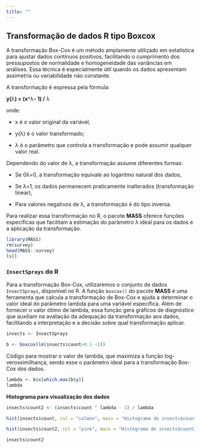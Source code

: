 ```yaml
---
title: ""
---
```


## Transformação de dados R tipo Boxcox

A transformação Box-Cox é um método amplamente utilizado em estatística para ajustar dados contínuos positivos, facilitando o cumprimento dos pressupostos de normalidade e homogeneidade das variâncias em análises. Essa técnica é especialmente útil quando os dados apresentam assimetria ou variabilidade não constante.

A transformação é expressa pela fórmula:

**y(**λ**) = (x\^**λ**- 1) /** λ

onde:

-   x é o valor original da variável,

-   y(λ) é o valor transformado;

-   λ é o parâmetro que controla a transformação e pode assumir qualquer valor real.

Dependendo do valor de λ, a transformação assume diferentes formas:

-   Se 0λ=0, a transformação equivale ao logaritmo natural dos dados,

-   Se λ=1, os dados permanecem praticamente inalterados (transformação linear),

-   Para valores negativos de λ, a transformação é do tipo inversa.

Para realizar essa transformação no R, o pacote **MASS** oferece funções específicas que facilitam a estimação do parâmetro λ ideal para os dados e a aplicação da transformação.

```r

library(MASS)
rm(survey)
head(MASS::survey)
ls()


```

### `InsectSprays` do R

Para a transformação Box-Cox, utilizaremos o conjunto de dados `InsectSprays`, disponível no R. A função `boxcox()` do pacote **MASS** é uma ferramenta que calcula a transformação de Box-Cox e ajuda a determinar o valor ideal do parâmetro lambda para uma variável específica. Além de fornecer o valor ótimo de lambda, essa função gera gráficos de diagnóstico que auxiliam na avaliação da adequação da transformação aos dados, facilitando a interpretação e a decisão sobre qual transformação aplicar.

```r
insects <- InsectSprays

b <- boxcox(lm(insects$count+0.1 ~1))
```

Código para mostrar o valor de lambda, que maximiza a função log-verossimilhança, sendo esse o parâmetro ideal para a transformação Box-Cox dos dados.

```r
lambda <- b$x[which.max(b$y)]
lambda
```

**Histograma para visualização dos dados**

```r

insects$count2 <- (insects$count ^ lambda - 1) / lambda

hist(insects$count, col = "salmon", main = "Histograma de insects$count", xlab = "count")

```

```r
hist(insects$count2, col = "pink", main = "Histograma de insects$count2 (transformada)", xlab = "count2")

```

```r
insects$count2
```
